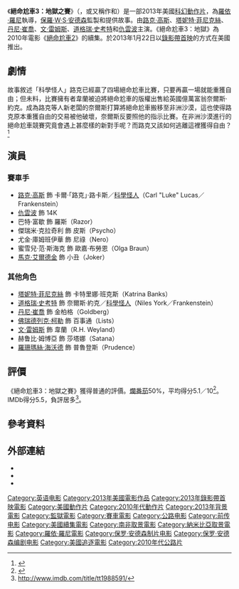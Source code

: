 {{noteTA
|G1=Show
|G2=Movie
|T=zh-cn:死亡飞车3：地狱烈焰;zh-hk:殺戮時速3: 地獄車神;zh-tw:絕命尬車3：地獄之賽
|1=zh-cn:死亡飞车3：地狱烈焰;zh-hk:殺戮時速3: 地獄車神;zh-tw:絕命尬車3：地獄之賽
|2=zh-cn:死亡飞车2;zh-hk:殺戮時速2：車神降生;zh-tw:絕命尬車2
}}
{{Infobox film
| name           = 絕命尬車3：地獄之賽
| original_name  = {{lang|en|''Death Race 3: Inferno''}}
| image          = Death Race 3 Inferno DVD cover.jpg
| caption        = DVD封面
| director       = [[羅依·羅尼|羅依·羅尼]]
| producer       = [[保羅·W·S·安德森|保羅·W·S·安德森]]<br />[[傑瑞米·博爾特|傑瑞米·博爾特]]<br />[[麥克·埃利奧特_(電影監製)|麥克·埃利奧特]]
| writer         = 
| screenplay     = [[東尼·吉格里歐|東尼·吉格里歐]]
| story          = 東尼·吉格里歐<br />保羅·W·S·安德森
| based_on       = 角色<br>由保羅·W·S·安德森創作
| starring       = [[路克·高斯|路克·高斯]]<br />[[塔妮特·菲尼克絲|塔妮特·菲尼克絲]]<br />[[丹尼·崔喬|丹尼·崔喬]]<br />[[文·雷姆斯|文·雷姆斯]]<br />[[仇雲波|仇雲波]]<br />[[道格瑞·史考特|道格瑞·史考特]]
| cinematography = Wayne Shields
| editing        = Radu Ion<br />Michael Trent
| music          = [[崔佛·摩里斯|崔佛·摩里斯]]
| studio         = Moonlighting Films
| distributor    = [[環球影業|環球影業]]
| released       = {{Film date|2013|1|22|美國}}
| runtime        = 105分鐘
| country        = 美國
| language       = 英語
| budget         = 650萬美元
| gross          = 
| preceded_by    = 《[[絕命尬車2|絕命尬車2]]》
| followed_by    = 《[[死亡飞车：混乱之上|死亡飞车：混乱之上]]》
| cn_name        = 死亡飞车3：地狱烈焰
| hk_name        = 殺戮時速3：地獄車神
| tw_name        = 絕命尬車3：地獄<br>絕命尬車3：地獄之賽
}}
《'''絕命尬車3：地獄之賽'''》（{{lang-en|''Death Race 3: Inferno''}}，或又稱作{{lang|en|''Death Race 3''}}和{{lang|en|''Death Race: Inferno''}}）是一部2013年美國[[科幻片|科幻]][[動作片|動作片]]，為[[羅依·羅尼|羅依·羅尼]]執導，[[保羅·W·S·安德森|保羅·W·S·安德森]]監製和提供故事。由[[路克·高斯|路克·高斯]]、[[塔妮特·菲尼克絲|塔妮特·菲尼克絲]]、[[丹尼·崔喬|丹尼·崔喬]]、[[文·雷姆斯|文·雷姆斯]]、[[道格瑞·史考特|道格瑞·史考特]]和[[仇雲波|仇雲波]]主演。《絕命尬車3：地獄》為2010年電影《[[絕命尬車2|絕命尬車2]]》的續集。於2013年1月22日以[[錄影帶首映|錄影帶首映]]的方式在美國推出。

==劇情==
故事敘述「科學怪人」路克已經贏了四場絕命尬車比賽，只要再贏一場就能重獲自由；但未料，比賽擁有者韋蘭被迫將絕命尬車的版權出售給英國億萬富翁奈爾斯·約克。成為路克等人新老闆的奈爾斯打算將絕命尬車搬移至非洲沙漠，這也使得路克原本重獲自由的交易被他破壞，奈爾斯反要照他的指示比賽。在非洲沙漠進行的絕命尬車競賽究竟會遇上甚麼樣的新對手呢？而路克又該如何逃離這裡獲得自由？<ref>{{cite web |url=http://app.atmovies.com.tw/movie/fden81988591/ |title=存档副本 |accessdate=2015-09-30 |deadurl=yes |archiveurl=https://web.archive.org/web/20151001001736/http://app.atmovies.com.tw/movie/fden81988591/ |archivedate=2015-10-01 }}</ref>

==演員==
===賽車手===
*[[路克·高斯|路克·高斯]] 飾 卡爾·「路克」·路卡斯／[[科學怪人_(死亡飛車)|科學怪人]]（Carl "Luke" Lucas／Frankenstein）
*[[仇雲波|仇雲波]] 飾 14K
*巴特·富歇 飾 羅斯（Razor）
*傑瑞米·克拉奇利 飾 皮斯（Psycho）
*尤金·庫姆班伊華 飾 尼祿（Nero）
*蜜雪兒·范·斯海克 飾 歐嘉·布勞恩（Olga Braun）
*[[馬克·艾爾德金|馬克·艾爾德金]] 飾 小丑（Joker）

===其他角色===
*[[塔妮特·菲尼克絲|塔妮特·菲尼克絲]] 飾 卡特里娜·班克斯（Katrina Banks）
*[[道格瑞·史考特|道格瑞·史考特]] 飾 奈爾斯·約克／[[科學怪人_(絕命尬車)|科學怪人]]（Niles York／Frankenstein）
*[[丹尼·崔喬|丹尼·崔喬]] 飾 金柏格（Goldberg）
*[[佛瑞德列克·柯勒|佛瑞德列克·柯勒]] 飾 百事通（Lists）
*[[文·雷姆斯|文·雷姆斯]] 飾 韋蘭（R.H. Weyland）
*赫鲁比·姆博亞 飾 莎塔娜（Satana）
*[[羅珊瑪絲·海沃德|羅珊瑪絲·海沃德]] 飾 普魯登斯（Prudence）

==評價==
《絕命尬車3：地獄之賽》獲得普通的評價。[[爛番茄|爛番茄]]50%，平均得分5.1／10<ref>{{cite web|url=http://www.rottentomatoes.com/m/death_race_3_inferno_2013/|title=Death Race 3: Inferno (Unrated) (2013)|work=[[Rotten_Tomatoes|Rotten Tomatoes]]|accessdate=2014-04-07}}</ref>。IMDb得分5.5，負評居多<ref>http://www.imdb.com/title/tt1988591/</ref>。

==參考資料==
{{Reflist|2}}

==外部連結==
* {{IMDb title|1988591}}
* {{Amg movie|572888}}
* {{rotten-tomatoes|death_race_3_inferno_2013}}

{{Death Race}}
{{羅依·羅尼}}
{{DEFAULTSORT:Death Race 3: Inferno}}
[[Category:英语电影|Category:英语电影]]
[[Category:2013年美國電影作品|Category:2013年美國電影作品]]
[[Category:2013年錄影帶首映電影|Category:2013年錄影帶首映電影]]
[[Category:美國動作片|Category:美國動作片]]
[[Category:2010年代動作片|Category:2010年代動作片]]
[[Category:2013年背景電影|Category:2013年背景電影]]
[[Category:監獄電影|Category:監獄電影]]
[[Category:賽車電影|Category:賽車電影]]
[[Category:公路电影|Category:公路电影]]
[[Category:前传电影|Category:前传电影]]
[[Category:美國續集電影|Category:美國續集電影]]
[[Category:南非取景電影|Category:南非取景電影]]
[[Category:納米比亞取景電影|Category:納米比亞取景電影]]
[[Category:羅依·羅尼電影|Category:羅依·羅尼電影]]
[[Category:保罗·安德森制片电影|Category:保罗·安德森制片电影]]
[[Category:保罗·安德森编剧电影|Category:保罗·安德森编剧电影]]
[[Category:美國追逐電影|Category:美國追逐電影]]
[[Category:2010年代公路片|Category:2010年代公路片]]